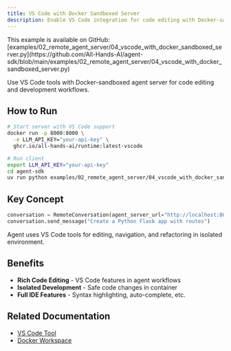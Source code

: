 ```yaml
---
title: VS Code with Docker Sandboxed Server
description: Enable VS Code integration for code editing with Docker-sandboxed agent.
---
```


<Note>
This example is available on GitHub: [examples/02_remote_agent_server/04_vscode_with_docker_sandboxed_server.py](https://github.com/All-Hands-AI/agent-sdk/blob/main/examples/02_remote_agent_server/04_vscode_with_docker_sandboxed_server.py)
</Note>

Use VS Code tools with Docker-sandboxed agent server for code editing and development workflows.

## How to Run

```bash
# Start server with VS Code support
docker run -p 8000:8000 \
  -e LLM_API_KEY="your-api-key" \
  ghcr.io/all-hands-ai/runtime:latest-vscode

# Run client
export LLM_API_KEY="your-api-key"
cd agent-sdk
uv run python examples/02_remote_agent_server/04_vscode_with_docker_sandboxed_server.py
```

## Key Concept

```python
conversation = RemoteConversation(agent_server_url="http://localhost:8000")
conversation.send_message("Create a Python Flask app with routes")
```

Agent uses VS Code tools for editing, navigation, and refactoring in isolated environment.

## Benefits

- **Rich Code Editing** - VS Code features in agent workflows
- **Isolated Development** - Safe code changes in container
- **Full IDE Features** - Syntax highlighting, auto-complete, etc.

## Related Documentation

- [VS Code Tool](/sdk/architecture/tools/vscode)
- [Docker Workspace](/sdk/architecture/workspace/docker)
